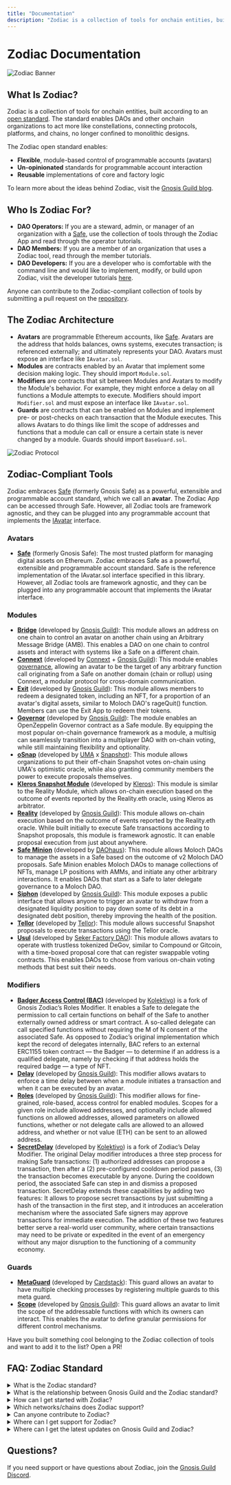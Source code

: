 ```yaml
---
title: "Documentation"
description: "Zodiac is a collection of tools for onchain entities, built according to an open standard."
---
```


# Zodiac Documentation

![Zodiac Banner](/Banner-zodiac.jpg)

## What Is Zodiac?

Zodiac is a collection of tools for onchain entities, built according to an [open standard](https://eips.ethereum.org/EIPS/eip-5005). The standard enables DAOs and other onchain organizations to act more like constellations, connecting protocols, platforms, and chains, no longer confined to monolithic designs.

The Zodiac open standard enables:

- **Flexible**, module-based control of programmable accounts (avatars)
- **Un-opinionated** standards for programmable account interaction
- **Reusable** implementations of core and factory logic

To learn more about the ideas behind Zodiac, visit the [Gnosis Guild blog](http://gnosisguild.mirror.xyz/).

## Who Is Zodiac For?

- **DAO Operators:** If you are a steward, admin, or manager of an organization with a [Safe](https://safe.global), use the collection of tools through the Zodiac App and read through the operator tutorials.
- **DAO Members:** If you are a member of an organization that uses a Zodiac tool, read through the member tutorials.
- **DAO Developers:** If you are a developer who is comfortable with the command line and would like to implement, modify, or build upon Zodiac, visit the developer tutorials [here](https://github.com/gnosisguild/zodiac).

Anyone can contribute to the Zodiac-compliant collection of tools by submitting a pull request on the [repository](https://github.com/gnosisguild/zodiac).

## The Zodiac Architecture

- **Avatars** are programmable Ethereum accounts, like [Safe](https://safe.global/). Avatars are the address that holds balances, owns systems, executes transaction; is referenced externally; and ultimately represents your DAO. Avatars must expose an interface like `IAvatar.sol`.
- **Modules** are contracts enabled by an Avatar that implement some decision making logic. They should import `Module.sol`.
- **Modifiers** are contracts that sit between Modules and Avatars to modify the Module's behavior. For example, they might enforce a delay on all functions a Module attempts to execute. Modifiers should import `Modifier.sol` and must expose an interface like `IAvatar.sol`.
- **Guards** are contracts that can be enabled on Modules and implement pre- or post-checks on each transaction that the Module executes. This allows Avatars to do things like limit the scope of addresses and functions that a module can call or ensure a certain state is never changed by a module. Guards should import `BaseGuard.sol`.

![Zodiac Protocol](/Zodiac-protocol.jpg)

## Zodiac-Compliant Tools

Zodiac embraces [Safe](https://safe.global/) (formerly Gnosis Safe) as a powerful, extensible and programmable account standard, which we call an **avatar**. The Zodiac App can be accessed through Safe. However, all Zodiac tools are framework agnostic, and they can be plugged into any programmable account that implements the [IAvatar](https://github.com/gnosisguild/zodiac/blob/master/contracts/interfaces/IAvatar.sol) interface.

### Avatars

- **[Safe](https://safe.global/)** (formerly Gnosis Safe): The most trusted platform for managing digital assets on Ethereum. Zodiac embraces Safe as a powerful, extensible and programmable account standard. Safe is the reference implementation of the IAvatar.sol interface specified in this library. However, all Zodiac tools are framework agnostic, and they can be plugged into any programmable account that implements the IAvatar interface.

### Modules

- **[Bridge](/documentation/bridge-module)** (developed by [Gnosis Guild](https://www.gnosisguild.org/)): This module allows an address on one chain to control an avatar on another chain using an Arbitrary Message Bridge (AMB). This enables a DAO on one chain to control assets and interact with systems like a Safe on a different chain.
- **[Connext](https://github.com/gnosis/zodiac-module-connext/)** (developed by [Connext](https://www.connext.network/) + [Gnosis Guild](https://www.gnosisguild.org/)): This module enables [governance](https://blog.connext.network/crosschain-governance-a-new-integration-connext-x-zodiac-gnosis-guild-5cf119a6cf2ecrosschain), allowing an avatar to be the target of any arbitrary function call originating from a Safe on another domain (chain or rollup) using Connext, a modular protocol for cross-domain communication.
- **[Exit](/documentation/exit-pattern)** (developed by [Gnosis Guild](https://www.gnosisguild.org/)): This module allows members to redeem a designated token, including an NFT, for a proportion of an avatar's digital assets, similar to Moloch DAO's rageQuit() function. Members can use the Exit App to redeem their tokens.
- **[Governor](/documentation/governor-module)** (developed by [Gnosis Guild](https://www.gnosisguild.org/)): The module enables an OpenZeppelin Governor contract as a Safe module. By equipping the most popular on-chain governance framework as a module, a multisig can seamlessly transition into a multiplayer DAO with on-chain voting, while still maintaining flexibility and optionality.
- **[oSnap](https://docs.umaproject.org/developers/osnap/osnap-quick-start)** (developed by [UMA](https://umaproject.org/) x [Snapshot](https://snapshot.org/)): This module allows organizations to put their off-chain Snapshot votes on-chain using UMA's optimistic oracle, while also granting community members the power to execute proposals themselves.
- **[Kleros Snapshot Module](https://docs.kleros.io/integrations/types-of-integrations/1.-dispute-resolution-integration-plan/channel-partners/kleros-reality-module)** (developed by [Kleros](https://kleros.io/)): This module is similar to the Reality Module, which allows on-chain execution based on the outcome of events reported by the Reality.eth oracle, using Kleros as arbitrator.
- **[Reality](/documentation/reality-module)** (developed by [Gnosis Guild](https://www.gnosisguild.org/)): This module allows on-chain execution based on the outcome of events reported by the Reality.eth oracle. While built initially to execute Safe transactions according to Snapshot proposals, this module is framework agnostic. It can enable proposal execution from just about anywhere.
- **[Safe Minion](https://daohaus.substack.com/p/6991f40b-3931-47ff-bea3-fa6f9c365135?s=r)** (developed by [DAOhaus](https://daohaus.club/)): This module allows Moloch DAOs to manage the assets in a Safe based on the outcome of v2 Moloch DAO proposals. Safe Minion enables Moloch DAOs to manage collections of NFTs, manage LP positions with AMMs, and initiate any other arbitrary interactions. It enables DAOs that start as a Safe to later delegate governance to a Moloch DAO.
- **[Siphon](https://github.com/gnosisguild/zodiac-module-siphon)** (developed by [Gnosis Guild](https://www.gnosisguild.org/)): This module exposes a public interface that allows anyone to trigger an avatar to withdraw from a designated liquidity position to pay down some of its debt in a designated debt position, thereby improving the health of the position.
- **[Tellor](https://github.com/tellor-io/snapshot-zodiac-module)** (developed by [Tellor](https://tellor.io/)): This module allows successful Snapshot proposals to execute transactions using the Tellor oracle.
- **[Usul](https://github.com/SekerDAO/Usul)** (developed by [Seker Factory DAO](https://sekerdao.com/)): This module allows avatars to operate with trustless tokenized DeGov, similar to Compound or Gitcoin, with a time-boxed proposal core that can register swappable voting contracts. This enables DAOs to choose from various on-chain voting methods that best suit their needs.

### Modifiers

- **[Badger Access Control (BAC)](https://assets.website-files.com/5fcaa3a6fcb269f7778d1f87/63567cc61762834da944c575_Kolektivo%20Bluepaper.pdf)** (developed by [Kolektivo](https://www.kolektivo.network/)) is a fork of Gnosis Zodiac’s Roles Modifier. It enables a Safe to delegate the permission to call certain functions on behalf of the Safe to another externally owned address or smart contract. A so-called delegate can call specified functions without requiring the M of N consent of the associated Safe. As opposed to Zodiac’s original implementation which kept the record of delegates internally, BAC refers to an external ERC1155 token contract — the Badger — to determine if an address is a qualified delegate, namely by checking if that address holds the required badge — a type of NFT.
- **[Delay](/documentation/delay-modifier)** (developed by [Gnosis Guild](https://www.gnosisguild.org/)): This modifier allows avatars to enforce a time delay between when a module initiates a transaction and when it can be executed by an avatar.
- **[Roles](/documentation/roles-modifier)** (developed by [Gnosis Guild](https://www.gnosisguild.org/)): This modifier allows for fine-grained, role-based, access control for enabled modules. Scopes for a given role include allowed addresses, and optionally include allowed functions on allowed addresses, allowed parameters on allowed functions, whether or not delegate calls are allowed to an allowed address, and whether or not value (ETH) can be sent to an allowed address.
- **[SecretDelay](https://assets.website-files.com/5fcaa3a6fcb269f7778d1f87/63567cc61762834da944c575_Kolektivo%20Bluepaper.pdf)** (developed by [Kolektivo](https://www.kolektivo.network/)) is a fork of Zodiac’s Delay Modifier. The original Delay modifier introduces a three step process for making Safe transactions: (1) authorized addresses can propose a transaction, then after a (2) pre-configured cooldown period passes, (3) the transaction becomes executable by anyone. During the cooldown period, the associated Safe can step in and dismiss a proposed transaction. SecretDelay extends these capabilities by adding two features: It allows to propose secret transactions by just submitting a hash of the transaction in the first step, and it introduces an acceleration mechanism where the associated Safe signers may approve transactions for immediate execution. The addition of these two features better serve a real-world user community, where certain transactions may need to be private or expedited in the event of an emergency without any major disruption to the functioning of a community economy.

### Guards

- **[MetaGuard](https://github.com/cardstack/cardstack-meta-guard)** (developed by [Cardstack](https://twitter.com/cardstack)): This guard allows an avatar to have multiple checking processes by registering multiple guards to this meta guard.
- **[Scope](https://github.com/gnosisguild/zodiac-guard-scope)** (developed by [Gnosis Guild](https://www.gnosisguild.org/)): This guard allows an avatar to limit the scope of the addressable functions with which its owners can interact. This enables the avatar to define granular permissions for different control mechanisms.

Have you built something cool belonging to the Zodiac collection of tools and want to add it to the list? Open a PR!

## FAQ: Zodiac Standard

<details>
<summary>What is the Zodiac standard?</summary>

The expansion pack for DAOs, Zodiac is a collection of tools built according to an open standard. The Zodiac open standard enables DAOs to act more like constellations, connecting protocols, platforms, and chains, no longer confined to monolithic designs. To learn more about the ideas behind Zodiac, visit the [Gnosis Guild blog](http://gnosisguild.mirror.xyz/).

</details>

<details>
<summary>What is the relationship between Gnosis Guild and the Zodiac standard?</summary>

Gnosis Guild is a core contributor to the Zodiac open standard. As an initial contributor, Gnosis Guild approves which submissions comply with the standard. It embraces practices that will over time meaningfully distribute contribution, governance, and ownership of the value Zodiac produces, encouraging individuals, teams, and DAOs to participate.

</details>

<details>
<summary>How can I get started with Zodiac?</summary>

Use the Zodiac collection of tools through the Zodiac App available on [Safe](https://safe.global/) (formerly Gnosis Safe), and read through the tutorials and documentation on this site and the [repo](https://github.com/gnosisguild/zodiac).

</details>

<details>
<summary>Which networks/chains does Zodiac support?</summary>

For a list of supported networks, [visit this link](https://github.com/gnosisguild/zodiac/blob/master/src/factory/contracts.ts#L24-L35).

</details>

<details>
<summary>Can anyone contribute to Zodiac?</summary>

Yes. True to its philosophy, Zodiac is open for participation. Anyone can contribute to the Zodiac collection of tools by submitting a pull request on [the repositories](https://github.com/gnosisguild/zodiac). Learn more about contributing to the Zodiac standard [here](https://github.com/gnosisguild/zodiac/blob/master/CONTRIBUTING.md).

</details>

<details>
<summary>Where can I get support for Zodiac?</summary>

Find technical and development support in the #support and #developers channels in the [Gnosis Guild Discord server](https://discord.gnosisguild.org).

</details>

<details>
<summary>Where can I get the latest updates on Gnosis Guild and Zodiac?</summary>

Follow Gnosis Guild on [Twitter](https://twitter.com/gnosisguild) and check out the #announcements channel in the [Gnosis Guild Discord server](https://discord.gnosisguild.org).

</details>

## Questions?

If you need support or have questions about Zodiac, join the [Gnosis Guild Discord](https://discord.gnosisguild.org).
